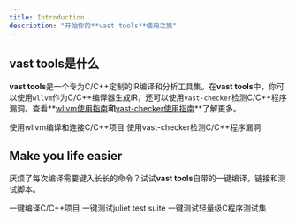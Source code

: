 ```yaml
---
title: Introduction
description: "开始你的**vast tools**使用之旅"
---
```


## vast tools是什么
**vast tools**是一个专为C/C++定制的IR编译和分析工具集。在**vast tools**中，你可以使用`wllvm`作为C/C++编译器生成IR，还可以使用`vast-checker`检测C/C++程序漏洞。查看**[wllvm使用指南](/essentials/wllvm)**和**[vast-checker使用指南](/essentials/vast-checker)**了解更多。

<CardGroup cols={2}>
  <Card
    title="wllvm使用指南"
    icon="code"
    href="essentials/wllvm"
  >
    使用wllvm编译和连接C/C++项目
  </Card>
  <Card
    title="vast-checker使用指南"
    icon="magnifying-glass-chart"
    href="essentails/vast-checker-introduction"
  >
    使用vast-checker检测C/C++程序漏洞
  </Card>
</CardGroup>

## Make you life easier

厌烦了每次编译需要键入长长的命令？试试**vast tools**自带的一键编译，链接和测试脚本。

<CardGroup cols={3}>
  <Card
    title="vcompile"
    icon="scroll"
    href="scripts/vcompile"
  >
    一键编译C/C++项目
  </Card>
  <Card
    title="vcheck-juliet"
    icon="j"
    href="scripts/juliet"
  >
    一键测试juliet test suite
  </Card>
  <Card
    title="vchecker-small"
    icon="truck-fast"
    href="scripts/small"
  >
    一键测试轻量级C程序测试集
  </Card>
</CardGroup>
